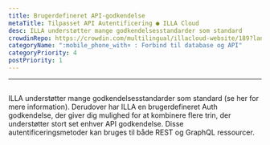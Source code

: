 ```yaml
---
title: Brugerdefineret API-godkendelse
metaTitle: Tilpasset API Autentificering ● ILLA Cloud
desc: ILLA understøtter mange godkendelsesstandarder som standard
crowdinRepo: https://crowdin.com/multilingual/illacloud-website/189?languages=da&filter=basic&value=0
categoryName: ":mobile_phone_with¤ : Forbind til database og API"
categoryPriority: 4
postPriority: 1
---
```


* * *

## <h2 hidden>Brugerdefineret API-godkendelse</h2>

ILLA understøtter mange godkendelsesstandarder som standard (se her for mere information). 
Derudover har ILLA en brugerdefineret Auth godkendelse, der giver dig mulighed for at kombinere flere trin, der understøtter stort set enhver API godkendelse. 
Disse autentificeringsmetoder kan bruges til både REST og GraphQL ressourcer.
